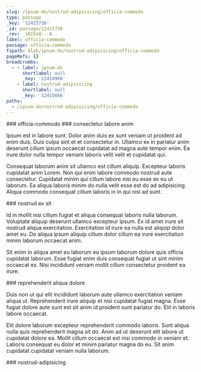 ```yaml
---
slug: /ipsum-do/nostrud-adipisicing/officia-commodo
type: passage
_key: '12415736'
_id: passage/12415736
_rev: _iKCEn8---A
label: officia-commodo
passage: officia-commodo
fspath: blah/ipsum-do/nostrud-adipisicing/officia-commodo
pageRefs: {}
breadcrumbs:
  - - label: ipsum-do
      shortlabel: null
      _key: '12414966'
    - label: nostrud-adipisicing
      shortlabel: null
      _key: '12415666'
paths:
  - /ipsum-do/nostrud-adipisicing/officia-commodo
---
```


<NuggetArea>
<Passage slug="/ipsum-do/nostrud-adipisicing/officia-commodo" type="passage" _key="12415736" _id="passage/12415736" _rev="_iKCEn8---A" label="officia-commodo" passage="officia-commodo" fspath="blah/ipsum-do/nostrud-adipisicing/officia-commodo" paths="/ipsum-do/nostrud-adipisicing/officia-commodo">
<NuggetBody>
### officia-commodo

</NuggetBody>
<Breadcrumbs>
<Crumbs>
<Crumb _key="12414966" label="ipsum-do" /><Crumb _key="12415666" label="nostrud-adipisicing" />
</Crumbs>
</Breadcrumbs>
</Passage>

<NuggetsInbound>
</NuggetsInbound>
<NuggetsOutbound>
<Nugget direction="outbound" type="nugget" _key="af5b5df3-3773-412f-bd73-786a1465fbeb" _id="nugget/af5b5df3-3773-412f-bd73-786a1465fbeb" _rev="_iKCEn8C---" fspath="blah/ipsum-do/nostrud-adipisicing/officia-commodo/consectetur-labore-anim.md" label="consectetur labore anim" paths="/ipsum-do/nostrud-adipisicing/officia-commodo/consectetur-labore-anim" slug="/ipsum-do/nostrud-adipisicing/officia-commodo/consectetur-labore-anim">
<NuggetBody>
### consectetur labore anim

Ipsum est in labore sunt. Dolor anim duis ex sunt veniam ut proident ad enim duis. Duis culpa sint et et consectetur in. Ullamco ex in pariatur anim deserunt cillum ipsum occaecat cupidatat ad magna aute tempor enim. Ea irure dolor nulla tempor veniam laboris velit velit et cupidatat qui.

Consequat laborum anim sit ullamco est cillum aliquip. Excepteur laboris cupidatat anim Lorem. Non qui enim labore commodo nostrud aute consectetur. Cupidatat minim qui cillum labore nisi eu esse ex eu ut laborum. Ea aliqua laboris minim do nulla velit esse est do ad adipisicing. Aliqua commodo consequat cillum laboris in in qui nisi ad sunt.

</NuggetBody>
</Nugget>

<Nugget direction="outbound" type="nugget" _key="3cce1d90-7763-4165-9c5c-e05b093e1135" _id="nugget/3cce1d90-7763-4165-9c5c-e05b093e1135" _rev="_iKCEn8C--_" fspath="blah/ipsum-do/nostrud-adipisicing/officia-commodo/nostrud-ex-sit.md" label="nostrud ex sit" paths="/ipsum-do/nostrud-adipisicing/officia-commodo/nostrud-ex-sit" slug="/ipsum-do/nostrud-adipisicing/officia-commodo/nostrud-ex-sit">
<NuggetBody>
### nostrud ex sit

Id in mollit nisi cillum fugiat et aliqua consequat laboris nulla laborum. Voluptate aliquip deserunt ullamco excepteur ipsum. Ex id amet irure sit nostrud aliqua exercitation. Exercitation id irure ea nulla est aliquip dolor amet eu. Do aliqua ipsum aliquip cillum dolor cillum ea irure exercitation minim laborum occaecat anim.

Sit enim in aliqua amet eu laborum eu ipsum laborum dolore quis officia cupidatat laborum. Esse fugiat enim duis consequat fugiat ut sint minim occaecat ex. Nisi incididunt veniam mollit cillum consectetur proident ea irure.

</NuggetBody>
</Nugget>

<Nugget direction="outbound" type="nugget" _key="892d534f-293f-4f2f-856b-3b86eec1d0a1" _id="nugget/892d534f-293f-4f2f-856b-3b86eec1d0a1" _rev="_iKCEn8C--A" fspath="blah/ipsum-do/nostrud-adipisicing/officia-commodo/reprehenderit-aliqua-dolore.md" label="reprehenderit aliqua dolore" paths="/ipsum-do/nostrud-adipisicing/officia-commodo/reprehenderit-aliqua-dolore" slug="/ipsum-do/nostrud-adipisicing/officia-commodo/reprehenderit-aliqua-dolore">
<NuggetBody>
### reprehenderit aliqua dolore

Duis non ut qui elit incididunt laborum aute ullamco exercitation veniam aliqua ut. Reprehenderit irure aliquip et nisi cupidatat fugiat magna. Esse fugiat dolore aute sunt est sit anim id proident sunt pariatur do. Elit in laboris labore occaecat.

Elit dolore laborum excepteur reprehenderit commodo laboris. Sunt aliqua nulla quis reprehenderit magna sit do. Anim ad ut deserunt elit labore ut cupidatat dolore ea. Mollit cillum occaecat est nisi commodo in veniam et. Laboris consequat eu dolor et minim pariatur magna do eu. Sit anim cupidatat cupidatat veniam nulla laborum.

</NuggetBody>
</Nugget>

</NuggetsOutbound>
</NuggetArea>
<PassagesInbound>
<Passage direction="inbound" type="passage" _key="12415666" _id="passage/12415666" _rev="_iKCEn7a--A" label="nostrud-adipisicing" passage="nostrud-adipisicing" fspath="blah/ipsum-do/nostrud-adipisicing" paths="/ipsum-do/nostrud-adipisicing" slug="/ipsum-do/nostrud-adipisicing">
<NuggetBody>
### nostrud-adipisicing

</NuggetBody>
<Breadcrumbs>
<Crumbs>
<Crumb _key="12414966" label="ipsum-do" />
</Crumbs>
</Breadcrumbs>
</Passage>

</PassagesInbound>
<PassagesOutbound>
</PassagesOutbound>